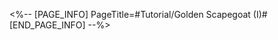 <%-- [PAGE_INFO]
PageTitle=#Tutorial/Golden Scapegoat (I)#
[END_PAGE_INFO] --%>
{{Tutorial
|sort      = 611401
|title     = Golden Scapegoat (I)
|subtitle  = 
|type      = Adventure
|about     = 
|image1    = Tutorial Golden Scapegoat (I) 1.png{{subst:void|<!--$UPLOAD:<<SpriteOutput/TutorialPic/TutorialPage_611401.png>-<Tutorial Golden Scapegoat (I) 1.png>-<Tutorial Files>>-->}}
|text1     = Use the holy flame in hand to {{Color|h|nobold=1|light up the altar}} and bring light to this world!
|image2    = Tutorial Golden Scapegoat (I) 2.png{{subst:void|<!--$UPLOAD:<<SpriteOutput/TutorialPic/TutorialPage_611402.png>-<Tutorial Golden Scapegoat (I) 2.png>-<Tutorial Files>>-->}}
|text2     = Watch out! {{Color|h|nobold=1|Your each and every move}} will be {{Color|h|nobold=1|recorded}} by the shadows in the void. When fate's footsteps {{Color|h|nobold=1|returns to zero}}, an enshadowed version of you will manifest as an enemy and {{Color|h|nobold=1|process along the fate you have etched into being...}}
|image3    = Tutorial Golden Scapegoat (I) 3.png{{subst:void|<!--$UPLOAD:<<SpriteOutput/TutorialPic/TutorialPage_611404.png>-<Tutorial Golden Scapegoat (I) 3.png>-<Tutorial Files>>-->}}
|text3     = The enshadowed version of you is a foe that will strictly {{Color|h|nobold=1|follow your previous actions}} and {{Color|h|nobold=1|advance}} accordingly {{Color|h|nobold=1|until the recorded steps have ended}}. {{Color|h|nobold=1|Remember: Do not make contact with them.}}
|image4    = Tutorial Golden Scapegoat (I) 4.png{{subst:void|<!--$UPLOAD:<<SpriteOutput/TutorialPic/TutorialPage_611403.png>-<Tutorial Golden Scapegoat (I) 4.png>-<Tutorial Files>>-->}}
|text4     = The {{Color|h|nobold=1|Ancient Crystalline Controllers}} you find on the path can alter the state of the flooring that has the same energy color. Use them to help you reach the altar.
}}